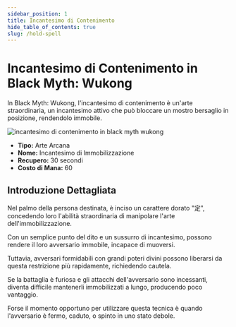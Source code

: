 ```yaml
---
sidebar_position: 1
title: Incantesimo di Contenimento
hide_table_of_contents: true
slug: /hold-spell
---
```


# Incantesimo di Contenimento in Black Myth: Wukong

In Black Myth: Wukong, l'incantesimo di contenimento è un'arte straordinaria, un incantesimo attivo che può bloccare un mostro bersaglio in posizione, rendendolo immobile.

<img
    src="https://pub-0a8ecc5052d0464f962a5358e503f73e.r2.dev/holdspell.gif"
    alt="incantesimo di contenimento in black myth wukong"
/>

- **Tipo:** Arte Arcana
- **Nome:** Incantesimo di Immobilizzazione
- **Recupero:** 30 secondi
- **Costo di Mana:** 60

## Introduzione Dettagliata

Nel palmo della persona destinata, è inciso un carattere dorato "定", concedendo loro l'abilità straordinaria di manipolare l'arte dell'immobilizzazione.

Con un semplice punto del dito e un sussurro di incantesimo, possono rendere il loro avversario immobile, incapace di muoversi.

Tuttavia, avversari formidabili con grandi poteri divini possono liberarsi da questa restrizione più rapidamente, richiedendo cautela.

Se la battaglia è furiosa e gli attacchi dell'avversario sono incessanti, diventa difficile mantenerli immobilizzati a lungo, producendo poco vantaggio.

Forse il momento opportuno per utilizzare questa tecnica è quando l'avversario è fermo, caduto, o spinto in uno stato debole.